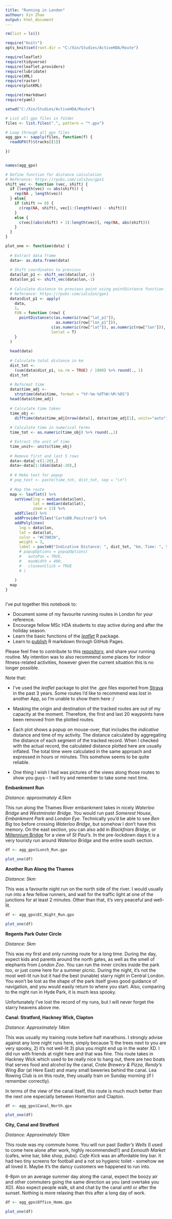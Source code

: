 ```yaml
---
title: "Running in London"
authour: Xin Zhao
output: html_document
---
```


```r

rm(list = ls())

require("knitr")
opts_knit$set(root.dir = "C:/Xin/Studies/ActiveHDA/Route")

require(leaflet)
require(tidyverse)
require(leaflet.providers)
require(lubridate)
require(XML)
require(raster)
require(plotKML)

require(rmarkdown)
require(yaml)

```

```r

setwd("C:/Xin/Studies/ActiveHDA/Route")

# List all gpx files in folder
files <- list.files(".", pattern = "*.gpx")

# Loop through all gpx files
agg_gpx <- sapply(files, function(f) {
  readGPX(f)$tracks[[1]]
  
})


names(agg_gpx)

# Define function for distance calculation
# Reference: https://rpubs.com/ials2un/gpx1
shift_vec <- function (vec, shift) {
  if (length(vec) <= abs(shift)) {
    rep(NA , length(vec))
  } else{
    if (shift >= 0) {
      c(rep(NA, shift), vec[1:(length(vec) - shift)])
    }
    else {
      c(vec[(abs(shift) + 1):length(vec)], rep(NA, abs(shift)))
    }
  }
}

plot_one <- function(data) {
  
  # Extract data frame
  data<- as.data.frame(data)
  
  # Shift coordinates to previous
  data$lat_p1 <- shift_vec(data$lat,-1)
  data$lon_p1 <- shift_vec(data$lon,-1)
  
  # Calculate distance to previous point using pointDistance function
  # Reference: https://rpubs.com/ials2un/gpx1
  data$dist_p1 <- apply(
    data,
    1,
    FUN = function (row) {
      pointDistance(c(as.numeric(row["lat_p1"]),
                      as.numeric(row["lon_p1"])),
                    c(as.numeric(row["lat"]), as.numeric(row["lon"])),
                    lonlat = T)
    }
  )
  
  head(data)
  
  # Calculate total distance in km
  dist_tot <-
    (sum(data$dist_p1, na.rm = TRUE) / 1000) %>% round(., 1)
  dist_tot
  
  # Reformat time
  data$time_adj <-
    strptime(data$time, format = "%Y-%m-%dT%H:%M:%OS")
  head(data$time_adj)
  
  # Calculate time taken
  time_obj <-
    difftime(data$time_adj[nrow(data)], data$time_adj[1], units="auto") 
  
  # Calculate time in numerical terms
  time_tot <- as.numeric(time_obj) %>% round(.,1)

  # Extract the unit of time
  time_unit<- units(time_obj)
  
  # Remove first and last 5 rows
  data<-data[-c(1:20),]
  data<-data[1:(dim(data)-20),]
  
  # # Make text for popup
  # pop_text <- paste(time_tot, dist_tot, sep = "\n")
  
  # Map the route
  map <- leaflet() %>%
    setView(lng = median(data$lon),
            lat = median(data$lat),
            zoom = 13) %>%
    addTiles() %>% 
    addProviderTiles("CartoDB.Positron") %>%
    addPolylines(
      lng = data$lon,
      lat = data$lat,
      color = "#C70039",
      weight = 3,
      label = paste0("Indicative Distance: ", dist_tot, "km, Time: ", time_tot, time_unit)
      # popupOptions = popupOptions(
      #   autoPan = TRUE,
      #   maxWidth = 400,
      #   closeonClick = TRUE
      # )
      
    )
  map
}



```
I've put together this notebook to:

* Document some of my favourite running routes in London for your reference.
* Encourage fellow MSc HDA students to stay active during and after the holiday season.
* Learn the basic functions of the [*leaflet*](https://rstudio.github.io/leaflet/) R package.
* Learn to [publish](https://resources.github.com/whitepapers/github-and-rstudio/) R markdown through GitHub Pages.

Please feel free to contribute to this [repository](https://github.com/xinzhao13/ActiveHDA), and share your running routine. My intention was to also recommend some places for indoor fitness-related activities, however given the current situation this is no longer possible. 

Note that:

* I've used the *leaflet* package to plot the *.gpx* files exported from [Strava](https://www.strava.com/) in the past 3 years. Some routes I'd like to recommend was lost in another App, so I'm unable to show them here :/

* Masking the origin and destination of the tracked routes are out of my capacity at the moment. Therefore, the first and last 20 waypoints have been removed from the plotted routes. 

* Each plot shows a popup on mouse-over, that includes the *indicative* distance and time of my activity. The distance calculated by aggregating the distance of each segment of the tracked record. When I checked with the actual record, the calculated distance plotted here are usually inflated. The total time were calculated in the same approach and expressed in hours or minutes. This somehow seems to be quite reliable.

* One thing I wish I had was pictures of the views along those routes to show you guys - I will try and remember to take some next time.

**Embankment Run**

*Distance: approximately 4.5km*

This run along the Thames River embankment takes in nicely *Waterloo Bridge* and *Westminster Bridge*. You would run past *Somerest House*, *Embankment Park* and *London Eye*. Technically you'd be able to see *Ben Big* too before crossing *Waterloo Bridge*, but somehow I don't have this memory. On the east section, you can also add in *Blackfriars Bridge*, or [Millennium Bridge](https://www.google.com/maps/place/Millennium+Bridge/@51.5095291,-0.1007312,17z/data=!3m1!4b1!4m5!3m4!1s0x487604abcc128291:0xbd5ceafc2f514e1c!8m2!3d51.5095291!4d-0.0985425) for a view of *St Paul's*. In the pre-lockdown days it is a very touristy run around *Waterloo Bridge* and the entire south section.
```r

df <- agg_gpx$Lunch_Run.gpx

plot_one(df)

```

**Another Run Along the Thames**

*Distance: 5km*

This was a favourite night run on the north side of the river. I would usually run into a few fellow runners, and wait for the traffic light at one of the junctions for at least 2 minutes. Other than that, it's very peaceful and well-lit.
```r

df <- agg_gpx$EC_Night_Run.gpx

plot_one(df)

```
**Regents Park Outer Circle**

*Distance: 5km*

This was my first and only running route for a long time. During the day, expect kids and parents around the north gates, as well as the smell of elephants from *London Zoo*. You can run the inner circles inside the park too, or just come here for a summer picnic. During the night, it's not the most well-lit run but it had the best (runable) starry night in Central London. You won't be lost as the shape of the park itself gives good guidance of navigation, and you would easily return to where you start. Also, comparing to the night run in Hyde Park, it is much less spooky.

Unfortunately I've lost the record of my runs, but I will never forget the starry heavens above me.


**Canal: Stratford, Hackney Wick, Clapton**

*Distance: Approximately 14km*

This was usually my training route before half marathons. I strongly advise against any lone night runs here, simply because 1) the trees next to you are very spooky, 2) it's not well-lit 3) plus you might end up in the water XD. I did run with friends at night here and that was fine. This route takes in Hackney Wick which used to be really nice to hang out, there are two boats that serves food and alcohol by the canal, *Crate Brewery & Pizza*, *Rendy's Wing Bar* (at Here East) and many small beweries behind the canal. Lea Rowing Club is on this route, they usually train on Sunday morning (if I remember correctly).

In terms of the view of the canal itself, this route is much much better than the next one especially between Homerton and Clapton.


```r
df <- agg_gpx$Canal_North.gpx

plot_one(df)


```

**City, Canal and Stratford**

*Distance: Approximately 10km*

This route was my commute home. You will run past *Sadler's Wells* (I used to come here alone after work, highly recommended!!) and *Exmouth Market* (cafes, wine bar, bike shop, pubs). *Cafe Kick* was an affordable tiny bar. It had two tiny screens for football and a not so hygienic toilet - somehow we all loved it. Maybe it's the dancy customers we happened to run into. 

6-8pm on an average summer day along the canal, expect the boozy air and other commuters going the same direction as you (and overtake you XD). Also expect people walk, sit and chat by the canal until or after the sunset. Nothing is more relaxing than this after a long day of work.


```r

df <- agg_gpx$Office_Home.gpx

plot_one(df)

```






